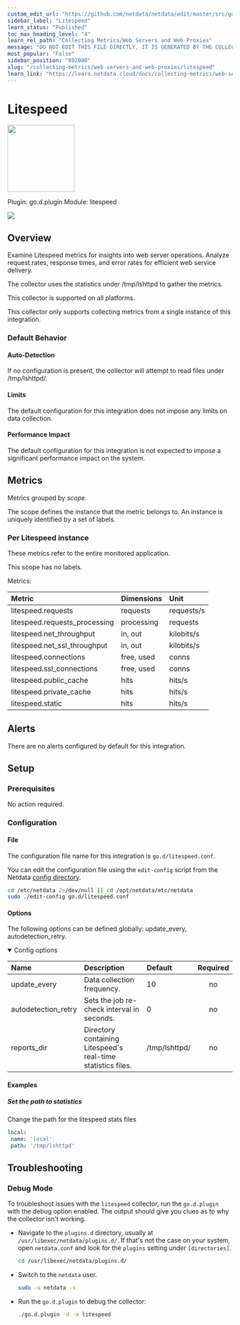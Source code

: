 ```yaml
---
custom_edit_url: "https://github.com/netdata/netdata/edit/master/src/go/collectors/go.d.plugin/modules/litespeed/metadata.yaml"
sidebar_label: "Litespeed"
learn_status: "Published"
toc_max_heading_level: "4"
learn_rel_path: "Collecting Metrics/Web Servers and Web Proxies"
message: "DO NOT EDIT THIS FILE DIRECTLY, IT IS GENERATED BY THE COLLECTOR'S metadata.yaml FILE"
most_popular: "False"
sidebar_position: "892000"
slug: "/collecting-metrics/web-servers-and-web-proxies/litespeed"
learn_link: "https://learn.netdata.cloud/docs/collecting-metrics/web-servers-and-web-proxies/litespeed"
---
```



# Litespeed


<img src="https://netdata.cloud/img/litespeed.svg" width="150"/>


Plugin: go.d.plugin
Module: litespeed

<img src="https://img.shields.io/badge/maintained%20by-Netdata-%2300ab44" />

## Overview

Examine Litespeed metrics for insights into web server operations. Analyze request rates, response times, and error rates for efficient web service delivery.

The collector uses the statistics under /tmp/lshttpd to gather the metrics.

This collector is supported on all platforms.

This collector only supports collecting metrics from a single instance of this integration.


### Default Behavior

#### Auto-Detection

If no configuration is present, the collector will attempt to read files under /tmp/lshttpd/.

#### Limits

The default configuration for this integration does not impose any limits on data collection.

#### Performance Impact

The default configuration for this integration is not expected to impose a significant performance impact on the system.


## Metrics

Metrics grouped by *scope*.

The scope defines the instance that the metric belongs to. An instance is uniquely identified by a set of labels.



### Per Litespeed instance

These metrics refer to the entire monitored application.

This scope has no labels.

Metrics:

| Metric | Dimensions | Unit |
|:------|:----------|:----|
| litespeed.requests | requests | requests/s |
| litespeed.requests_processing | processing | requests |
| litespeed.net_throughput | in, out | kilobits/s |
| litespeed.net_ssl_throughput | in, out | kilobits/s |
| litespeed.connections | free, used | conns |
| litespeed.ssl_connections | free, used | conns |
| litespeed.public_cache | hits | hits/s |
| litespeed.private_cache | hits | hits/s |
| litespeed.static | hits | hits/s |



## Alerts

There are no alerts configured by default for this integration.


## Setup

### Prerequisites

No action required.

### Configuration

#### File

The configuration file name for this integration is `go.d/litespeed.conf`.


You can edit the configuration file using the `edit-config` script from the
Netdata [config directory](/docs/netdata-agent/configuration#the-netdata-config-directory).

```bash
cd /etc/netdata 2>/dev/null || cd /opt/netdata/etc/netdata
sudo ./edit-config go.d/litespeed.conf
```
#### Options

The following options can be defined globally: update_every, autodetection_retry.


<details open><summary>Config options</summary>

| Name | Description | Default | Required |
|:----|:-----------|:-------|:--------:|
| update_every | Data collection frequency. | 10 | no |
| autodetection_retry | Sets the job re-check interval in seconds. | 0 | no |
| reports_dir | Directory containing Litespeed's real-time statistics files. | /tmp/lshttpd/ | no |

</details>

#### Examples

##### Set the path to statistics

Change the path for the litespeed stats files

```yaml
local:
 name: 'local'
 path: '/tmp/lshttpd'

```


## Troubleshooting

### Debug Mode

To troubleshoot issues with the `litespeed` collector, run the `go.d.plugin` with the debug option enabled. The output
should give you clues as to why the collector isn't working.

- Navigate to the `plugins.d` directory, usually at `/usr/libexec/netdata/plugins.d/`. If that's not the case on
  your system, open `netdata.conf` and look for the `plugins` setting under `[directories]`.

  ```bash
  cd /usr/libexec/netdata/plugins.d/
  ```

- Switch to the `netdata` user.

  ```bash
  sudo -u netdata -s
  ```

- Run the `go.d.plugin` to debug the collector:

  ```bash
  ./go.d.plugin -d -m litespeed
  ```


